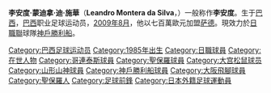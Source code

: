 {{noteTA
|G1=足球
|G2=卡塔尔星级足球联赛
|G3=地名
}}
{{Football player infobox
| playername= 李安度<br />Leandro
| image =
| fullname = Leandro Montera da Silva
| dateofbirth = {{birth date and age|1985|2|12}}
| cityofbirth = 
| countryofbirth = [[巴西|巴西]][[聖保羅_(巴西)|聖保羅]]
| height = {{height|m=1.76}}
| currentclub  = [[神戶勝利船|神戶勝利船]]
| clubnumber = 11
| position = [[前鋒_(足球)|前鋒]]
| youthyears1 = 1993–1999
| youthclubs1 = [[哥連泰斯|哥連泰斯]]
| youthyears2 = 2000–2004
| youthclubs2 =[[民族足球俱乐部|國民隊]]
| years1   = 2005
| clubs1   = [[民族足球俱乐部|國民隊]]
| caps1    = 0
| goals1   = 0
| years2   = 2005
| clubs2   = → [[聖保羅足球會|聖保羅]] （外借）
| caps2    = 0
| goals2   = 0
| years3   = 2005
| clubs3   = →[[大宮松鼠|大宮松鼠]] （外借）
| caps3    = 7
| goals3   = 1
| years4   = 2006
| clubs4   =  →[[山形山神|山形山神]] （外借）
| caps4    = 40
| goals4   = 23
| years5   = 2007–2008
| clubs5   = [[神戶勝利船|神戶勝利船]]
| caps5    = 57
| goals5   = 22
| years6   = 2009
| clubs6   = [[大阪飛腳|大阪飛腳]]
| caps6    = 21
| goals6   = 11
| years7   = 2009–2014
| clubs7   = [[萨德体育俱乐部|萨德]]
| caps7    = 28
| goals7   = 23
| years8   = 2012
| clubs8   = → [[赖扬体育俱乐部|赖扬]]（外借）
| caps8    = 4
| goals8   = 4
| years9   = 2012–2013 | clubs9  =  → [[大阪飛腳|大阪飛腳]] （外借）  | caps9 = 34 | goals9 = 27
| years10  = 2014–2015 | clubs10 = [[柏雷素爾|柏雷素爾]] | caps10 = 42 | goals10 = 16
| years11  = 2015–     | clubs11 = [[神戶勝利船|神戶勝利船]] | caps11 = 43 | goals11 = 23
| pcupdate = 23 February 2017
}}
'''李安度·蒙迪拿·迪·施華'''（'''Leandro Montera da Silva'''，{{Bd|1985年|2月12日}}）一般称作'''李安度'''。生于[[巴西|巴西]]，[[巴西|巴西]]职业足球运动员，[[2009年8月|2009年8月]]，他以七百萬歐元加盟[[萨德体育俱乐部|萨德]]。現效力於[[日職聯|日職聯]]球隊[[神戶勝利船|神戶勝利船]]。

{{足球运动员小作品}}

{{亚足联冠军联赛最佳射手}}

{{DEFAULTSORT:Leandro Montera da Silva}}
[[Category:巴西足球运动员|Category:巴西足球运动员]]
[[Category:1985年出生|Category:1985年出生]]
[[Category:日職球員|Category:日職球員]]
[[Category:在世人物|Category:在世人物]]
[[Category:哥連泰斯球員|Category:哥連泰斯球員]]
[[Category:聖保羅球員|Category:聖保羅球員]]
[[Category:大宫松鼠球员|Category:大宫松鼠球员]]
[[Category:山形山神球員|Category:山形山神球員]]
[[Category:神戶勝利船球員|Category:神戶勝利船球員]]
[[Category:大阪飛腳球員|Category:大阪飛腳球員]]
[[Category:聖保羅人|Category:聖保羅人]]
[[Category:足球前鋒|Category:足球前鋒]]
[[Category:日本外籍足球運動員|Category:日本外籍足球運動員]]